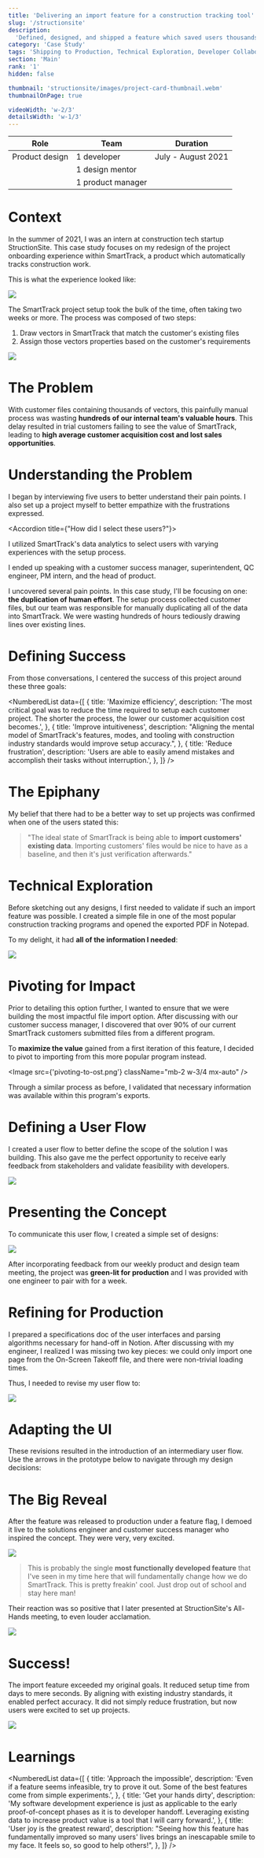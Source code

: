 ```yaml
---
title: 'Delivering an import feature for a construction tracking tool'
slug: '/structionsite'
description:
  'Defined, designed, and shipped a feature which saved users thousands of hours'
category: 'Case Study'
tags: 'Shipping to Production, Technical Exploration, Developer Collaboration'
section: 'Main'
rank: '1'
hidden: false

thumbnail: 'structionsite/images/project-card-thumbnail.webm'
thumbnailOnPage: true

videoWidth: 'w-2/3'
detailsWidth: 'w-1/3'
---
```




| Role           | Team              | Duration           |
| -------------- | ----------------- | ------------------ |
| Product design | 1 developer       | July - August 2021 |
|                | 1 design mentor   |                    |
|                | 1 product manager |

# Context

In the summer of 2021, I was an intern at construction tech startup
StructionSite. This case study focuses on my redesign of the project onboarding
experience within SmartTrack, a product which automatically tracks construction
work.

This is what the experience looked like:

<FullBleed>
  <Image src={'pilot-process.png'} className="mt-3 mb-1 w-3/5 mx-auto" />
</FullBleed>

The SmartTrack project setup took the bulk of the time, often taking two weeks
or more. The process was composed of two steps:

1. Draw vectors in SmartTrack that match the customer's existing files
2. Assign those vectors properties based on the customer's requirements

<FullBleed>
  <Image
    src={'structionsite/images/current-setup-process.webm'}
    className="mt-3 mb-2 mx-auto w-3/4"
    caption="What the current project setup process looked like"
  />
</FullBleed>

# The Problem

<HighlightedSection>

With customer files containing thousands of vectors, this painfully manual
process was wasting **hundreds of our internal team's valuable hours**. This
delay resulted in trial customers failing to see the value of SmartTrack,
leading to **high average customer acquisition cost and lost sales
opportunities**.

</HighlightedSection>

# Understanding the Problem

I began by interviewing five users to better understand their pain points. I
also set up a project myself to better empathize with the frustrations
expressed.

<Note left={false}>

  <Accordion title={"How did I select these users?"}>

I utilized SmartTrack's data analytics to select users with varying experiences
with the setup process.

I ended up speaking with a customer success manager, superintendent, QC
engineer, PM intern, and the head of product.

  </Accordion>

</Note>

I uncovered several pain points. In this case study, I'll be focusing on one:
**the duplication of human effort**. The setup process collected customer files,
but our team was responsible for manually duplicating all of the data into
SmartTrack. We were wasting hundreds of hours tediously drawing lines over
existing lines.

# Defining Success

From those conversations, I centered the success of this project around these
three goals:

<NumberedList
  data={[
    {
      title: 'Maximize efficiency',
      description:
        'The most critical goal was to reduce the time required to setup each customer project. The shorter the process, the lower our customer acquisition cost becomes.',
    },
    {
      title: 'Improve intuitiveness',
      description:
        "Aligning the mental model of SmartTrack's features, modes, and tooling with construction industry standards would improve setup accuracy.",
    },
    {
      title: 'Reduce frustration',
      description:
        'Users are able to easily amend mistakes and accomplish their tasks without interruption.',
    },
  ]}
/>

# The Epiphany

My belief that there had to be a better way to set up projects was confirmed
when one of the users stated this:

> "The ideal state of SmartTrack is being able to **import customers' existing
> data**. Importing customers' files would be nice to have as a baseline, and
> then it's just verification afterwards."

# Technical Exploration

Before sketching out any designs, I first needed to validate if such an import
feature was possible. I created a simple file in one of the most popular
construction tracking programs and opened the exported PDF in Notepad.

To my delight, it had **all of the information I needed**:

<FullBleed>
  <Image
    src={'data-mapping.jpg'}
    caption="Vertices and properties were available as plain text in Bluebeam Revu's exports"
    className="w-3/4 mx-auto"
  />
</FullBleed>

# Pivoting for Impact

Prior to detailing this option further, I wanted to ensure that we were building
the most impactful file import option. After discussing with our customer
success manager, I discovered that over 90% of our current SmartTrack customers
submitted files from a different program.

To **maximize the value** gained from a first iteration of this feature, I
decided to pivot to importing from this more popular program instead.

<Image src={'pivoting-to-ost.png'} className="mb-2 w-3/4 mx-auto" />

Through a similar process as before, I validated that necessary information was
available within this program's exports.

# Defining a User Flow

I created a user flow to better define the scope of the solution I was building.
This also gave me the perfect opportunity to receive early feedback from
stakeholders and validate feasibility with developers.

<FullBleed>
  <Image src={'import-user-flow-1.png'} className="mt-2 w-3/5 mx-auto" />
</FullBleed>

# Presenting the Concept

To communicate this user flow, I created a simple set of designs:

<FullBleed>
  <Image src={'import-initial-mockups.png'} className="w-4/5 mx-auto" />
</FullBleed>

After incorporating feedback from our weekly product and design team meeting,
the project was **green-lit for production** and I was provided with one
engineer to pair with for a week.

# Refining for Production

I prepared a specifications doc of the user interfaces and parsing algorithms
necessary for hand-off in Notion. After discussing with my engineer, I realized
I was missing two key pieces: we could only import one page from the On-Screen
Takeoff file, and there were non-trivial loading times.

Thus, I needed to revise my user flow to:

<FullBleed>
  <Image src={'import-user-flow-2.png'} className="w-4/5 mx-auto mt-2" />
</FullBleed>

# Adapting the UI

These revisions resulted in the introduction of an intermediary user flow. Use
the arrows in the prototype below to navigate through my design decisions:

<FullBleed>
  <FigmaEmbed
    src={
      'https://www.figma.com/embed?embed_host=share&url=https%3A%2F%2Fwww.figma.com%2Fproto%2FEswk9nrt8g3qEOiTKtsDId%2FSetup-Redesign-Materials%3Fpage-id%3D0%253A1%26scaling%3Dscale-down%26node-id%3D2%253A1312%26starting-point-node-id%3D2%253A1312'
    }
    hideUI={true}
  />
</FullBleed>

# The Big Reveal

After the feature was released to production under a feature flag, I demoed it
live to the solutions engineer and customer success manager who inspired the
concept. They were very, very excited.

<FullBleed>
  <Image
    src={'structionsite/images/adam-and-james-reaction.webm'}
    className="mt-2 mx-auto w-3/4"
    caption="The culmination of my live demo to the solutions engineer (left) and customer success manager (right)"
  />
</FullBleed>

> This is probably the single **most functionally developed feature** that I've
> seen in my time here that will fundamentally change how we do SmartTrack. This
> is pretty freakin' cool. Just drop out of school and stay here man!

Their reaction was so positive that I later presented at StructionSite's
All-Hands meeting, to even louder acclamation.

<FullBleed>
  <Image src={'zoom-and-slack.png'} />
</FullBleed>

# Success!

The import feature exceeded my original goals. It reduced setup time from days
to mere seconds. By aligning with existing industry standards, it enabled
perfect accuracy. It did not simply reduce frustration, but now users were
excited to set up projects.

<FullBleed>
  <Image
    src={'success-adam-and-joey.png'}
    caption="Reactions to the import feature being used on real customer projects, sensitive details have been redacted"
  />
</FullBleed>

# Learnings

<NumberedList
  data={[
    {
      title: 'Approach the impossible',
      description:
        'Even if a feature seems infeasible, try to prove it out. Some of the best features come from simple experiments.',
    },
    {
      title: 'Get your hands dirty',
      description:
        'My software development experience is just as applicable to the early proof-of-concept phases as it is to developer handoff. Leveraging existing data to increase product value is a tool that I will carry forward.',
    },
    {
      title: 'User joy is the greatest reward',
      description:
        "Seeing how this feature has fundamentally improved so many users' lives brings an inescapable smile to my face. It feels so, so good to help others!",
    },
  ]}
/>

